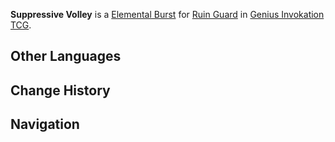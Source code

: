 {{Genius Invokation TCG Skill Infobox
|image      = Suppressive Volley Character Card Skill.png
|type       = Elemental Burst
|character  = Ruin Guard
|matching   = 4
|energy     = 2
|effect     = Deals 4 '''Physical DMG''', creates 1 '''Seeking Missile''' in the opponent's play area.<br><br>'''Seeking Missile'''<br>'''After a character switch takes place in this play area:''' Deal 2 '''Physical DMG''' to the character activated.<br><u>Usage(s)</u>: 2
|order      = 5
}}
'''Suppressive Volley''' is a [[Character Card Elemental Burst|Elemental Burst]] for [[Ruin Guard (Character Card)|Ruin Guard]] in [[Genius Invokation TCG]].

==Other Languages==
{{Other Languages
|en      = Suppressive Volley
|zhs     = 压制齐射
|zhs_rm  = 
|zht     = 壓制齊射
|zht_rm  = 
|zh_tl   = 
|ja      = 制圧斉射
|ja_rm   = Seiatsu Seisha
|ja_tl   = Suppressive Volley
|ko      = 제압 일제 사격
|ko_rm   = 
|ko_tl   = 
|es      = Disparo supresor
|es_tl   = Suppressive Shot
|fr      = Salve suppressive
|fr_tl   = Suppressive Salvo
|ru      = Залп на подавление
|ru_tl   = 
|th      = Suppressive Volley
|vi      = Hợp Bắn Áp Chế
|vi_tl   = 
|de      = Unterdrückungsschüsse
|de_tl   = Suppressive Shots
|id      = Suppressive Volley
|pt      = Saraivada de Supressão
|pt_tl   = 
|tr      = Baskılama Bombardımanı
|tr_tl   = 
|it      = Sparo soppressore
|it_tl   = 
}}

==Change History==
{{Change History|4.3}}

==Navigation==
{{Genius Invokation TCG Skill Navbox|Ruin Guard}}